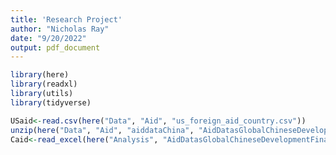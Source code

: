 ```yaml
---
title: 'Research Project'
author: "Nicholas Ray"
date: "9/20/2022"
output: pdf_document
---
```

```r
library(here)
library(readxl)
library(utils)
library(tidyverse)
```
```r
USaid<-read.csv(here("Data", "Aid", "us_foreign_aid_country.csv"))
unzip(here("Data", "Aid", "aiddataChina", "AidDatasGlobalChineseDevelopmentFinanceDataset_v2.0.zip"))
Caid<-read_excel(here("Analysis", "AidDatasGlobalChineseDevelopmentFinanceDataset_v2.0.xlsx"), sheet = 5)
```